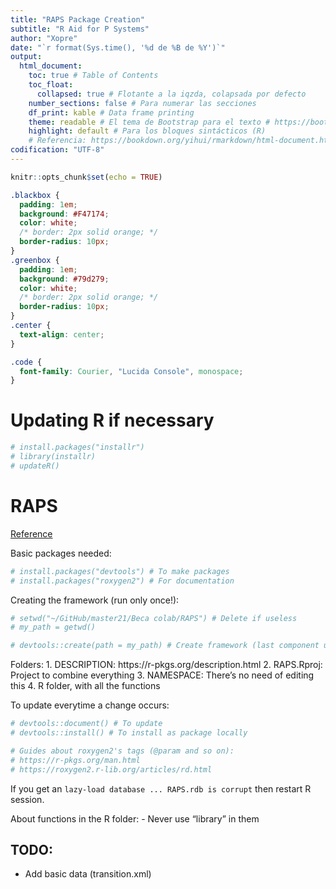 ```yaml
---
title: "RAPS Package Creation"
subtitle: "R Aid for P Systems"
author: "Xopre"
date: "`r format(Sys.time(), '%d de %B de %Y')`"
output: 
  html_document:
    toc: true # Table of Contents
    toc_float: 
      collapsed: true # Flotante a la iqzda, colapsada por defecto
    number_sections: false # Para numerar las secciones
    df_print: kable # Data frame printing
    theme: readable # El tema de Bootstrap para el texto # https://bootswatch.com/3/ (cerulean, cosmo y flatly son otras buenas opciones)
    highlight: default # Para los bloques sintácticos (R)
    # Referencia: https://bookdown.org/yihui/rmarkdown/html-document.html
codification: "UTF-8"
---
```


```r
knitr::opts_chunk$set(echo = TRUE)
```

```css
.blackbox {
  padding: 1em;
  background: #F47174;
  color: white;
  /* border: 2px solid orange; */
  border-radius: 10px;
}
.greenbox {
  padding: 1em;
  background: #79d279;
  color: white;
  /* border: 2px solid orange; */
  border-radius: 10px;
}
.center {
  text-align: center;
}

.code {
  font-family: Courier, "Lucida Console", monospace;
}
```

# Updating R if necessary
```r
# install.packages("installr")
# library(installr)
# updateR()
```


# RAPS
[Reference](https://tinyheero.github.io/jekyll/update/2015/07/26/making-your-first-R-package.html)       

Basic packages needed:
```r
# install.packages("devtools") # To make packages
# install.packages("roxygen2") # For documentation
```

Creating the framework (run only once!):
```r
# setwd("~/GitHub/master21/Beca colab/RAPS") # Delete if useless
# my_path = getwd()

# devtools::create(path = my_path) # Create framework (last component used as package name)
```

Folders:
1. DESCRIPTION: https://r-pkgs.org/description.html
2. RAPS.Rproj: Project to combine everything
3. NAMESPACE: There's no need of editing this
4. R folder, with all the functions


To update everytime a change occurs:
```r
# devtools::document() # To update
# devtools::install() # To install as package locally

# Guides about roxygen2's tags (@param and so on):
# https://r-pkgs.org/man.html
# https://roxygen2.r-lib.org/articles/rd.html
```
If you get an `lazy-load database ... RAPS.rdb is corrupt` then restart R session.

About functions in the R folder:
- Never use "library" in them

## TODO:
- Add basic data (transition.xml)
